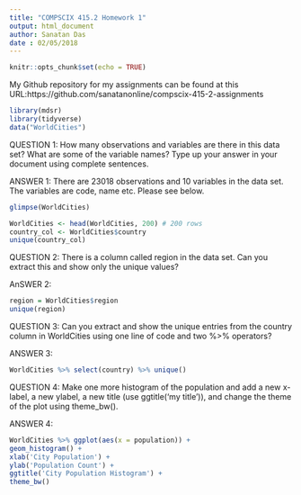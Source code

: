 ```yaml
---
title: "COMPSCIX 415.2 Homework 1"
output: html_document
author: Sanatan Das
date : 02/05/2018
---
```


```r
knitr::opts_chunk$set(echo = TRUE)
```
My Github repository for my assignments can be found at this URL:https://github.com/sanatanonline/compscix-415-2-assignments

```r
library(mdsr)
library(tidyverse)
data("WorldCities")
```

QUESTION 1: How many observations and variables are there in this data set? What are
some of the variable names? Type up your answer in your document using complete sentences.

ANSWER 1: There are 23018 observations and 10 variables in the data set. The variables are code, name etc. Please see below.

```r
glimpse(WorldCities)
```

```r
WorldCities <- head(WorldCities, 200) # 200 rows
country_col <- WorldCities$country
unique(country_col)
```

QUESTION 2: There is a column called region in the data set. Can you extract this and show
only the unique values?

AnSWER 2: 

```r
region = WorldCities$region
unique(region)
```


QUESTION 3: Can you extract and show the unique entries from the country column in
WorldCities using one line of code and two %>% operators?

ANSWER 3:

```r
WorldCities %>% select(country) %>% unique()
```

QUESTION 4: Make one more histogram of the population and add a new x-label, a new ylabel,
a new title (use ggtitle('my title')), and change the theme of the plot using theme_bw().

ANSWER 4:

```r
WorldCities %>% ggplot(aes(x = population)) +
geom_histogram() +
xlab('City Population') + 
ylab('Population Count') + 
ggtitle('City Population Histogram') + 
theme_bw()
```


